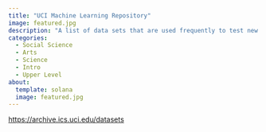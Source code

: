 ```yaml
---
title: "UCI Machine Learning Repository"
image: featured.jpg
description: "A list of data sets that are used frequently to test new machine learning algorithms."
categories:
  - Social Science
  - Arts
  - Science
  - Intro
  - Upper Level
about: 
  template: solana
  image: featured.jpg
---
```



<https://archive.ics.uci.edu/datasets>